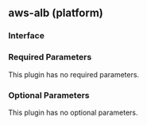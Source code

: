 ## aws-alb (platform)

### Interface

### Required Parameters

This plugin has no required parameters.

### Optional Parameters

This plugin has no optional parameters.
